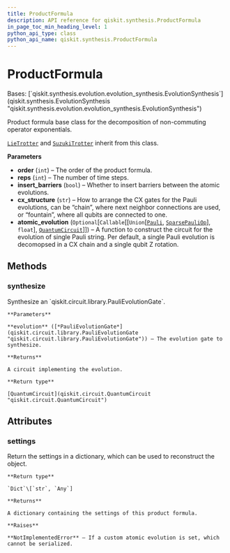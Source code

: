 ```yaml
---
title: ProductFormula
description: API reference for qiskit.synthesis.ProductFormula
in_page_toc_min_heading_level: 1
python_api_type: class
python_api_name: qiskit.synthesis.ProductFormula
---
```


# ProductFormula

<Class id="qiskit.synthesis.ProductFormula" isDedicatedPage={true} github="https://github.com/qiskit/qiskit/tree/stable/0.21/qiskit/synthesis/evolution/product_formula.py" signature="ProductFormula(order, reps=1, insert_barriers=False, cx_structure='chain', atomic_evolution=None)" modifiers="class">
  Bases: [`qiskit.synthesis.evolution.evolution_synthesis.EvolutionSynthesis`](qiskit.synthesis.EvolutionSynthesis "qiskit.synthesis.evolution.evolution_synthesis.EvolutionSynthesis")

  Product formula base class for the decomposition of non-commuting operator exponentials.

  [`LieTrotter`](qiskit.synthesis.LieTrotter "qiskit.synthesis.LieTrotter") and [`SuzukiTrotter`](qiskit.synthesis.SuzukiTrotter "qiskit.synthesis.SuzukiTrotter") inherit from this class.

  **Parameters**

  *   **order** (`int`) – The order of the product formula.
  *   **reps** (`int`) – The number of time steps.
  *   **insert\_barriers** (`bool`) – Whether to insert barriers between the atomic evolutions.
  *   **cx\_structure** (`str`) – How to arrange the CX gates for the Pauli evolutions, can be “chain”, where next neighbor connections are used, or “fountain”, where all qubits are connected to one.
  *   **atomic\_evolution** (`Optional`\[`Callable`\[\[`Union`\[[`Pauli`](qiskit.quantum_info.Pauli "qiskit.quantum_info.operators.symplectic.pauli.Pauli"), [`SparsePauliOp`](qiskit.quantum_info.SparsePauliOp "qiskit.quantum_info.operators.symplectic.sparse_pauli_op.SparsePauliOp")], `float`], [`QuantumCircuit`](qiskit.circuit.QuantumCircuit "qiskit.circuit.quantumcircuit.QuantumCircuit")]]) – A function to construct the circuit for the evolution of single Pauli string. Per default, a single Pauli evolution is decomopsed in a CX chain and a single qubit Z rotation.

  ## Methods

  ### synthesize

  <Function id="qiskit.synthesis.ProductFormula.synthesize" signature="ProductFormula.synthesize(evolution)" modifiers="abstract">
    Synthesize an `qiskit.circuit.library.PauliEvolutionGate`.

    **Parameters**

    **evolution** ([*PauliEvolutionGate*](qiskit.circuit.library.PauliEvolutionGate "qiskit.circuit.library.PauliEvolutionGate")) – The evolution gate to synthesize.

    **Returns**

    A circuit implementing the evolution.

    **Return type**

    [QuantumCircuit](qiskit.circuit.QuantumCircuit "qiskit.circuit.QuantumCircuit")
  </Function>

  ## Attributes

  ### settings

  <Attribute id="qiskit.synthesis.ProductFormula.settings">
    Return the settings in a dictionary, which can be used to reconstruct the object.

    **Return type**

    `Dict`\[`str`, `Any`]

    **Returns**

    A dictionary containing the settings of this product formula.

    **Raises**

    **NotImplementedError** – If a custom atomic evolution is set, which cannot be serialized.
  </Attribute>
</Class>

